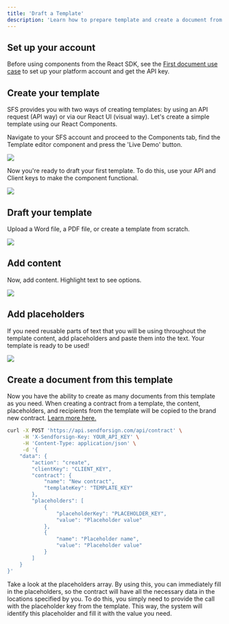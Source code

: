 ```yaml
---
title: 'Draft a Template'
description: 'Learn how to prepare template and create a document from it.'
---
```


## Set up your account

Before using components from the React SDK, see the [First document use case](/usecase/firstdoc) to set up your 
platform account and get the API key.

## Create your template

SFS provides you with two ways of creating templates: by using an API request (API way) or via our React UI (visual way). 
Let's create a simple template using our React Components. 

Navigate to your SFS account and proceed to the Components tab, find the Template editor component 
and press the 'Live Demo' button.

<Frame caption="Components">
  <img src="/usecase/img/2.png" />
</Frame>

Now you're ready to draft your first template. To do this, use your API and Client keys to make the component functional.

<Frame caption="Template editor">
  <img src="/usecase/img/3.png" />
</Frame>

## Draft your template

Upload a Word file, a PDF file, or create a template from scratch.

<Frame caption="Template editor">
  <img src="/usecase/img/4.png" />
</Frame>

## Add content

Now, add content. Highlight text to see options.

<Frame caption="Template editor">
  <img src="/usecase/img/5.png" />
</Frame>

## Add placeholders

If you need reusable parts of text that you will be using throughout the template content, 
add placeholders and paste them into the text. Your template is ready to be used!

<Frame caption="Placeholders">
  <img src="/usecase/img/6.png" />
</Frame>

## Create a document from this template

Now you have the ability to create as many documents from this template as you need. When creating a 
contract from a template, the content, placeholders, and recipients from the template will be 
copied to the brand new contract. [Learn more here.](/api-reference/contract/create-fill)

```bash cURL
curl -X POST 'https://api.sendforsign.com/api/contract' \
     -H 'X-Sendforsign-Key: YOUR_API_KEY' \
     -H 'Content-Type: application/json' \
     -d '{
    "data": {
        "action": "create",
        "clientKey": "CLIENT_KEY",
        "contract": {
            "name": "New contract",
            "templateKey": "TEMPLATE_KEY"
        },
        "placeholders": [
            {
                "placeholderKey": "PLACEHOLDER_KEY",
                "value": "Placeholder value"
            },
            {
                "name": "Placeholder name",
                "value": "Placeholder value"
            }
        ]
    }
}'
```

Take a look at the placeholders array. By using this, you can immediately fill in the placeholders, 
so the contract will have all the necessary data in the locations specified by you. To do this, you simply 
need to provide the call with the placeholder key from the template. This way, the system will identify this 
placeholder and fill it with the value you need.